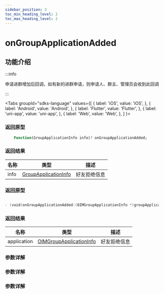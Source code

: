 ```yaml
---
sidebar_position: 3
toc_min_heading_level: 2
toc_max_heading_level: 2
---
```


# onGroupApplicationAdded

## 功能介绍

:::info

申请进群增加后回调，如有新的进群申请，则申请人、群主、管理员会收到此回调

:::

<Tabs
groupId="sdks-language"
values={[
{ label: 'iOS', value: 'iOS', },
{ label: 'Android', value: 'Android', },
{ label: 'Flutter', value: 'Flutter', },
{ label: 'uni-app', value: 'uni-app', },
{ label: 'Web', value: 'Web', },
]
}>

<TabItem value="Flutter">

### 返回原型

```dart showLineNumbers
    Function(GroupApplicationInfo info)? onGroupApplicationAdded;
```

### 返回结果

| 名称        | 类型                                                                   | 描述         |
| ----------- | ---------------------------------------------------------------------- | ------------ |
| info | [GroupApplicationInfo](docs/sdks/Class/Group/GroupApplicationInfo.mdx) | 好友拒绝信息 |


</TabItem>

<TabItem value="iOS">

### 返回原型

```swift showLineNumbers

- (void)onGroupApplicationAdded:(OIMGroupApplicationInfo *)groupApplication;

```

### 返回结果

| 名称        | 类型                                                                   | 描述         |
| ----------- | ---------------------------------------------------------------------- | ------------ |
| application | [OIMGroupApplicationInfo](docs/sdks/Class/Group/GroupApplicationInfo.mdx) | 好友拒绝信息 |

</TabItem>

<TabItem value="Android">

### 参数详解

</TabItem>

<TabItem value="Web">

### 参数详解

</TabItem>

<TabItem value="uni-app">

### 参数详解

</TabItem>

</Tabs>
